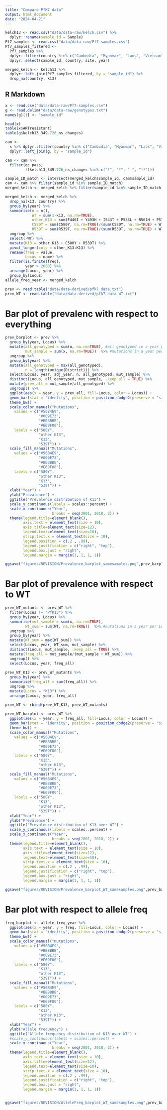 ```yaml
---
title: "Compare PfK7 data"
output: html_document
date: "2024-04-21"
---
```


```r
kelch13 <- read.csv("data/data-raw/kelch.csv") %>%
  dplyr::rename(sample_id = Sample)
Pf7_samples <- read.csv("data/data-raw/Pf7-samples.csv")
Pf7_samples_filtered <-
  Pf7_samples %>% 
  dplyr::filter(country %in% c("Cambodia", "Myanmar", "Laos", "Vietnam", "Thailand")) %>%
  dplyr::select(sample_id, country, site, year)

merged_kelch <- kelch13 %>% 
  dplyr::left_join(Pf7_samples_filtered, by = "sample_id") %>%
  drop_na(country, k13) 
```

## R Markdown

```r
x <- read.csv("data/data-raw/Pf7-samples.csv")
g <- read.delim("data/data-raw/genotypes.txt")
names(g)[1] <- "sample_id"

head(x)
table(x$ARTresistant)
table(g$kelch13_349.726_ns_changes)

cam <-
  x %>% dplyr::filter(country %in% c("Cambodia", "Myanmar", "Laos", "Vietnam", "Thailand")) %>%
  dplyr::left_join(g, by = "sample_id")

cam <- cam %>%
  filter(qc_pass,
         !(kelch13_349.726_ns_changes %in% c("!", "*", "-", "!*"))) 
```

```r
sample_ID_match <- intersect(merged_kelch$sample_id, cam$sample_id) 
cam <- cam %>% filter(sample_id %in% sample_ID_match)
merged_kelch <- merged_kelch %>% filter(sample_id %in% sample_ID_match)
```

```r
merged_kelch <- merged_kelch %>%
  drop_na(k13, country) %>% 
  group_by(year) %>%
  summarise(n = n(),
            WT = sum(1-k13, na.rm=TRUE),
            other_K13 = sum(F446I + Y493H + I543T + P553L + R561H + P574L+ A675V, na.rm=TRUE)/(sum(F446I + Y493H + I543T + P553L + R561H + P574L + A675V, na.rm=TRUE) + WT),
            C580Y = sum(C580Y, na.rm=TRUE)/(sum(C580Y, na.rm=TRUE) + WT),
            R539T = sum(R539T, na.rm=TRUE)/(sum(R539T, na.rm=TRUE) + WT))  %>%
  ungroup %>%
  select(-WT) %>%
  mutate(K13 = other_K13 + C580Y + R539T) %>%
  pivot_longer(cols = other_K13:K13) %>%
  rename(freq = value,
         Locus = name) %>%
  filter(is.finite(freq),
         year > 2000) %>%
  arrange(Locus, year) %>%
  group_by(Locus) 
allele_freq_year <- merged_kelch
```

```r
prev <- read.table("data/data-derived/pfk7_data.txt")
prev_WT <- read.table("data/data-derived/pfk7_data_WT.txt")
```

# Bar plot of prevalenc with respect to everything
```r
prev_barplot <- prev %>%
  group_by(year, Locus) %>%
  mutate(all_genotyped = sum(n, na.rm=TRUE), #all genotyped in a year per Locus
         mut_sample = sum(x, na.rm=TRUE))  %>% #mutations in a year per Locus
  ungroup %>%
  group_by(year) %>%
  mutate(all_genotyped = max(all_genotyped),
         n = length(unique(District))) %>%
  select(Locus, year, adj_year, n, all_genotyped, mut_sample) %>%
  distinct(Locus, all_genotyped, mut_sample, .keep_all = TRUE) %>%
  mutate(prev_all = mut_sample/all_genotyped) %>%
  ungroup() %>%
  ggplot(aes(x = year, y = prev_all, fill=Locus, color = Locus)) +
  geom_bar(stat = "identity", position = position_dodge2(preserve = "single")) +
  theme_bw() +
  scale_color_manual("Mutations",
    values = c("#56B4E9",
               "#009E73",
               "#BBBBBB",
               "#E69F00"),
    labels = c("580Y",
               "other K13",
               "K13",
               "539T")) +
  scale_fill_manual("Mutations",
    values = c("#56B4E9",
               "#009E73",
               "#BBBBBB",
               "#E69F00"),
    labels = c("580Y",
               "other K13",
               "K13",
               "539T")) +
  xlab("Year") +
  ylab("Prevalence") +
  ggtitle("Prevalence distribution of K13") +
  scale_y_continuous(labels = scales::percent) +
  scale_x_continuous("Year",
                     breaks = seq(2001, 2018, 2)) +
  theme(legend.title=element_blank(), 
        axis.text = element_text(size = 10), 
        axis.title=element_text(size=12), 
        legend.text=element_text(size=10), 
        strip.text.x = element_text(size = 10), 
        legend.position = c(.2 , .99), 
        legend.justification = c("right", "top"), 
        legend.box.just = "right", 
        legend.margin = margin(1, 1, 1, 1))

ggsave("figures/REVISION/Prevalence_barplot_samesamples.png",prev_barplot, dpi=400)
```

# Bar plot of prevalence with respect to WT
```r
prev_WT_mutants <- prev_WT %>%
  filter(Locus != "PfK13") %>%
  group_by(year, Locus) %>%
  summarise(mut_sample = sum(x, na.rm=TRUE),
         WT_sum = sum(WT, na.rm=TRUE))  %>% #mutations in a year per Locus
  ungroup %>%
  group_by(year) %>%
  mutate(WT_sum = max(WT_sum)) %>%
  select(Locus, year, WT_sum, mut_sample) %>%
  distinct(Locus, mut_sample, .keep_all = TRUE) %>%
  mutate(freq_all = mut_sample/(mut_sample + WT_sum)) %>%
  ungroup() %>%
  select(Locus, year, freq_all)
  
prev_WT_K13 <- prev_WT_mutants %>%
  group_by(year) %>%
  summarise(freq_all = sum(freq_all)) %>%
  ungroup %>%
  mutate(Locus = "K13") %>%
  arrange(Locus, year, freq_all)

prev_WT <- rbind(prev_WT_K13, prev_WT_mutants)
  
prev_WT_barplot <- prev_WT %>% 
  ggplot(aes(x = year, y = freq_all, fill=Locus, color = Locus)) +
  geom_bar(stat = "identity", position = position_dodge2(preserve = "single")) +
  theme_bw() +
  scale_color_manual("Mutations",
    values = c("#56B4E9",
               "#BBBBBB",
               "#009E73",
               "#E69F00"),
    labels = c("580Y",
               "K13",
               "other K13",
               "539T")) +
  scale_fill_manual("Mutations",
    values = c("#56B4E9",
               "#BBBBBB",
               "#009E73",
               "#E69F00"),
    labels = c("580Y",
               "K13",
               "other K13",
               "539T")) +
  xlab("Year") +
  ylab("Prevalence") +
  ggtitle("Prevalence distribution of K13 over WT") +
  scale_y_continuous(labels = scales::percent) +
  scale_x_continuous("Year",
                     breaks = seq(2001, 2018, 2)) +
  theme(legend.title=element_blank(), 
        axis.text = element_text(size = 10), 
        axis.title=element_text(size=12), 
        legend.text=element_text(size=10), 
        strip.text.x = element_text(size = 10), 
        legend.position = c(.2 , .99), 
        legend.justification = c("right", "top"), 
        legend.box.just = "right", 
        legend.margin = margin(1, 1, 1, 1))

ggsave("figures/REVISION/Prevalence_barplot_WT_samesamples.png",prev_barplot, dpi=400)
```

# Bar plot with respect to allele freq
```r
freq_barplot <- allele_freq_year %>%
  ggplot(aes(x = year, y = freq, fill=Locus, color = Locus)) +
  geom_bar(stat = "identity", position = position_dodge2(preserve = "single")) +
  theme_bw() +
  scale_color_manual("Mutations",
    values = c("#56B4E9",
               "#BBBBBB",
               "#009E73",
               "#E69F00"),
    labels = c("580Y",
               "K13",
               "other K13",
               "539T")) +
  scale_fill_manual("Mutations",
    values = c("#56B4E9",
               "#BBBBBB",
               "#009E73",
               "#E69F00"),
    labels = c("580Y",
               "K13",
               "other K13",
               "539T")) +
  xlab("Year") +
  ylab("Allele frequency") +
  ggtitle("Allele frequency distribution of K13 over WT") +
  #scale_y_continuous(labels = scales::percent) +
  scale_x_continuous("Year",  
                     breaks = seq(2001, 2018, 2)) +
  theme(legend.title=element_blank(), 
        axis.text = element_text(size = 10), 
        axis.title=element_text(size=12), 
        legend.text=element_text(size=10), 
        strip.text.x = element_text(size = 10), 
        legend.position = c(.2 , .99), 
        legend.justification = c("right", "top"), 
        legend.box.just = "right", 
        legend.margin = margin(1, 1, 1, 1))


ggsave("figures/REVISION/AlleleFreq_barplot_WT_samesamples.png",prev_barplot, dpi=400)
```





